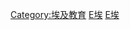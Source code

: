 {{Commonscat|Universities and colleges in Egypt}}

[[Category:埃及教育|Category:埃及教育]]
[[Category:各國大學|E埃]]
[[Category:非洲大學|E埃]]